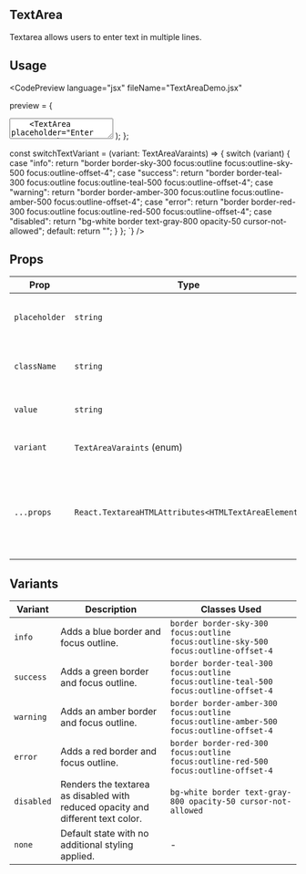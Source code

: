 
## TextArea

Textarea allows users to enter text in multiple lines.

## Usage

<CodePreview language="jsx" fileName="TextAreaDemo.jsx"

preview = {
  <div style={{display:"flex", flexDirection: "column", alignItems:"center", justifyContetn:"center", flexWrap:"wrap", gap:"1rem"}} >
    <TextArea placeholder="Enter your text here..." variant="" />
    <TextArea placeholder="Enter your text here..." variant="info" />
    <TextArea placeholder="Enter your text here..." variant="success" />
    <TextArea placeholder="Enter your text here..." variant="error" />
    <TextArea placeholder="Enter your text here..." variant="warning" />
    <TextArea placeholder="Enter your text here..." variant="disabled" />
  </div>
}

code ={`import {TextArea} from "@components/TextArea/TextArea";

function TextAreaDemo() {
  return (
    {/* variants are arranged in order as shown in the preview*/}
    <TextArea placeholder="Enter your text here..." variant="" />
    <TextArea placeholder="Enter your text here..." variant="info" />
    <TextArea placeholder="Enter your text here..." variant="success" />
    <TextArea placeholder="Enter your text here..." variant="error" />
    <TextArea placeholder="Enter your text here..." variant="warning" />
    <TextArea placeholder="Enter your text here..." variant="disabled" />
  );
}`}

/>

## Installation

<CodeCopy
language="tsx"
fileName="TextArea.tsx"
code={`import { cn } from "@/utils/cn";
// const variants: TextAreaVaraints[] = ["info", "success", "warning", "error", "disabled", ""];
type TextAreaProps = {
  placeholder?: string;
  className?: string;
  value?: string;
  variant?: TextAreaVaraints;
} & React.TextareaHTMLAttributes<HTMLTextAreaElement>;

  placeholder = "Enter your text here...",
  className,
  value,
  variant = "",
  ...props
}: TextAreaProps) => {
  return (
    <textarea
      placeholder={placeholder}
      value={value}
      disabled={variant === "disabled"}
      className={cn(
        "min-h-24 min-w-72 resize rounded-lg bg-transparent px-3 py-2 font-geist text-xs font-normal text-zinc-100 outline outline-1 outline-gray-100/10 selection:bg-gray-400/40 placeholder:text-zinc-400 focus:outline focus:outline-gray-100/80",
        className,
        switchTextVariant(variant),
      )}
      {...props}
    ></textarea>
  );
};

const switchTextVariant = (variant: TextAreaVaraints) => {
  switch (variant) {
    case "info":
      return "border border-sky-300 focus:outline focus:outline-sky-500 focus:outline-offset-4";
    case "success":
      return "border border-teal-300 focus:outline focus:outline-teal-500 focus:outline-offset-4";
    case "warning":
      return "border border-amber-300 focus:outline focus:outline-amber-500 focus:outline-offset-4";
    case "error":
      return "border border-red-300 focus:outline focus:outline-red-500 focus:outline-offset-4";
    case "disabled":
      return "bg-white border text-gray-800 opacity-50 cursor-not-allowed";
    default:
      return "";
  }
};
`}
/>

## Props

| Prop          | Type                                                | Default                     | Description                                                                                   |
| ------------- | --------------------------------------------------- | --------------------------- | --------------------------------------------------------------------------------------------- |
| `placeholder` | `string`                                            | `"Enter your text here..."` | Placeholder text when the textarea is empty.                                                  |
| `className`   | `string`                                            | -                           | Additional CSS classes for customization.                                                     |
| `value`       | `string`                                            | -                           | The current value of the textarea.                                                            |
| `variant`     | `TextAreaVaraints` (enum)                           | `""`                        | Variant style of the textarea.                                                                |
| `...props`    | `React.TextareaHTMLAttributes<HTMLTextAreaElement>` | -                           | Any additional props accepted by HTML `textarea` element (e.g., `onChange`, `onFocus`, etc.). |

## Variants

| Variant    | Description                                                                     | Classes Used                                                                           |
| ---------- | ------------------------------------------------------------------------------- | -------------------------------------------------------------------------------------- |
| `info`     | Adds a blue border and focus outline.                                           | `border border-sky-300 focus:outline focus:outline-sky-500 focus:outline-offset-4`     |
| `success`  | Adds a green border and focus outline.                                          | `border border-teal-300 focus:outline focus:outline-teal-500 focus:outline-offset-4`   |
| `warning`  | Adds an amber border and focus outline.                                         | `border border-amber-300 focus:outline focus:outline-amber-500 focus:outline-offset-4` |
| `error`    | Adds a red border and focus outline.                                            | `border border-red-300 focus:outline focus:outline-red-500 focus:outline-offset-4`     |
| `disabled` | Renders the textarea as disabled with reduced opacity and different text color. | `bg-white border text-gray-800 opacity-50 cursor-not-allowed`                          |
| `none`     | Default state with no additional styling applied.                               | -                                                                                      |
